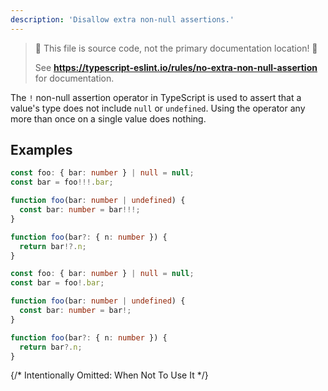 ---
description: 'Disallow extra non-null assertions.'
---


> 🛑 This file is source code, not the primary documentation location! 🛑
>
> See **https://typescript-eslint.io/rules/no-extra-non-null-assertion** for documentation.

The `!` non-null assertion operator in TypeScript is used to assert that a value's type does not include `null` or `undefined`.
Using the operator any more than once on a single value does nothing.

## Examples

<Tabs>
<TabItem value="❌ Incorrect">

```ts
const foo: { bar: number } | null = null;
const bar = foo!!!.bar;
```

```ts
function foo(bar: number | undefined) {
  const bar: number = bar!!!;
}
```

```ts
function foo(bar?: { n: number }) {
  return bar!?.n;
}
```

</TabItem>
<TabItem value="✅ Correct">

```ts
const foo: { bar: number } | null = null;
const bar = foo!.bar;
```

```ts
function foo(bar: number | undefined) {
  const bar: number = bar!;
}
```

```ts
function foo(bar?: { n: number }) {
  return bar?.n;
}
```

</TabItem>
</Tabs>

{/* Intentionally Omitted: When Not To Use It */}
